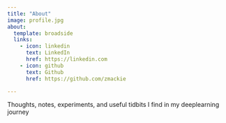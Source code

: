 ```yaml
---
title: "About"
image: profile.jpg
about:
  template: broadside
  links:
    - icon: linkedin
      text: LinkedIn
      href: https://linkedin.com
    - icon: github
      text: Github
      href: https://github.com/zmackie

---
```


Thoughts, notes, experiments, and useful tidbits I find in my deeplearning journey
